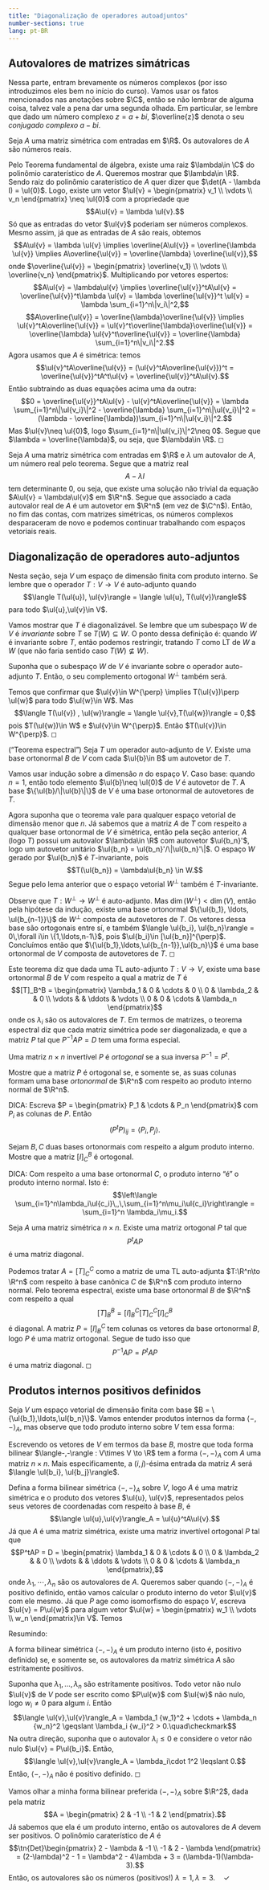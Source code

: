 ```yaml
--- 
title: "Diagonalização de operadores autoadjuntos"
number-sections: true
lang: pt-BR
--- 
```


## Autovalores de matrizes simátricas 

Nessa parte, entram brevamente os números complexos (por isso
introduzimos eles bem no início do curso). Vamos usar os fatos
mencionados nas anotações sobre $\C$, então se não lembrar de alguma
coisa, talvez vale a pena dar uma segunda olhada. Em particular, se
lembre que dado um número complexo $z = a+bi$, $\overline{z}$ denota o
seu *conjugado complexo* $a-bi$.

:::{#thm-}
Seja $A$ uma matriz simétrica com entradas em $\R$. Os autovalores de
$A$ são números reais.
:::

:::{.proof}
Pelo Teorema fundamental de álgebra, existe uma raiz
$\lambda\in \C$ do polinômio caraterístico de $A$. Queremos mostrar que
$\lambda\in \R$. Sendo raiz do polinômio caraterístico de $A$ quer dizer
que $\det(A - \lambda I) = \ul{0}$. Logo, existe um vetor
$\ul{v} = \begin{pmatrix}
v_1 \\ \vdots \\ v_n
\end{pmatrix} \neq \ul{0}$ com a propriedade que
$$A\ul{v} = \lambda \ul{v}.$$ Só que as entradas do vetor $\ul{v}$
poderiam ser números complexos. Mesmo assim, já que as entradas de $A$
são reais, obtemos
$$A\ul{v} = \lambda \ul{v} \implies \overline{A\ul{v}} = \overline{\lambda \ul{v}} \implies A\overline{\ul{v}} = \overline{\lambda} \overline{\ul{v}},$$
onde $\overline{\ul{v}} = \begin{pmatrix}
\overline{v_1} \\ \vdots \\ \overline{v_n}
\end{pmatrix}$. Multiplicando por vetores espertos:
$$A\ul{v} = \lambda\ul{v} \implies \overline{\ul{v}}^tA\ul{v} = \overline{\ul{v}}^t\lambda \ul{v} = \lambda \overline{\ul{v}}^t \ul{v} = \lambda \sum_{i=1}^n\|v_i\|^2,$$
$$A\overline{\ul{v}} = \overline{\lambda}\overline{\ul{v}} \implies \ul{v}^tA\overline{\ul{v}} = \ul{v}^t\overline{\lambda}\overline{\ul{v}} = \overline{\lambda} \ul{v}^t\overline{\ul{v}} = \overline{\lambda} \sum_{i=1}^n\|v_i\|^2.$$
Agora usamos que $A$ é simétrica: temos
$$\ul{v}^tA\overline{\ul{v}} = (\ul{v}^tA\overline{\ul{v}})^t = \overline{\ul{v}}^tA^t\ul{v} = \overline{\ul{v}}^tA\ul{v}.$$
Então subtraindo as duas equações acima uma da outra:
$$0 = \overline{\ul{v}}^tA\ul{v} - \ul{v}^tA\overline{\ul{v}}
= \lambda \sum_{i=1}^n\|\ul{v_i}\|^2 - \overline{\lambda} \sum_{i=1}^n\|\ul{v_i}\|^2 = (\lambda - \overline{\lambda})\sum_{i=1}^n\|\ul{v_i}\|^2.$$
Mas $\ul{v}\neq \ul{0}$, logo $\sum_{i=1}^n\|\ul{v_i}\|^2\neq 0$. Segue
que $\lambda = \overline{\lambda}$, ou seja, que $\lambda\in \R$. ◻
:::

Seja $A$ uma matriz simétrica com entradas em $\R$ e $\lambda$ um
autovalor de $A$, um número real pelo teorema. Segue que a matriz real
$$A - \lambda I$$ tem determinante $0$, ou seja, que existe uma solução
não trivial da equação $A\ul{v} = \lambda\ul{v}$ em $\R^n$. Segue que
associado a cada autovalor real de $A$ é um autovetor em $\R^n$ (em vez
de $\C^n$). Então, no fim das contas, com matrizes simétricas, os
números complexos desparaceram de novo e podemos continuar trabalhando
com espaços vetoriais reais.

## Diagonalização de operadores auto-adjuntos 

Nesta seção, seja $V$ um espaço de dimensão finita com produto interno.
Se lembre que o operador $T:V\to V$ é auto-adjunto quando
$$\langle T(\ul{u}), \ul{v}\rangle = \langle \ul{u}, T(\ul{v})\rangle$$
para todo $\ul{u},\ul{v}\in V$.

Vamos mostrar que $T$ é diagonalizável. Se lembre que um subespaço $W$
de $V$ é *invariante* sobre $T$ se $T(W)\subseteq W$. O ponto dessa
definição é: quando $W$ é invariante sobre $T$, então podemos
restringir, tratando $T$ como LT de $W$ a $W$ (que não faria sentido
caso $T(W)\not\subseteq W$).

:::{#lem-}
Suponha que o subespaço $W$ de $V$ é invariante sobre o operador
auto-adjunto $T$. Então, o seu complemento ortogonal $W^{\perp}$ também
será.
:::

:::{.proof}
Temos que confirmar que
$\ul{v}\in W^{\perp} \implies T(\ul{v})\perp \ul{w}$ para todo
$\ul{w}\in W$. Mas
$$\langle T(\ul{v}) , \ul{w}\rangle = \langle \ul{v},T(\ul{w})\rangle = 0,$$
pois $T(\ul{w})\in W$ e $\ul{v}\in W^{\perp}$. Então
$T(\ul{v})\in W^{\perp}$. ◻
:::

:::{#thm-}
("Teorema espectral") Seja $T$ um operador auto-adjunto de $V$. Existe
uma base ortonormal $B$ de $V$ com cada $\ul{b}\in B$ um autovetor de
$T$.
:::

:::{.proof}
Vamos usar indução sobre a dimensão $n$ do espaço $V$. Caso
base: quando $n=1$, então todo elemento $\ul{b}\neq \ul{0}$ de $V$ é
autovetor de $T$. A base $\{\ul{b}/\|\ul{b}\|\}$ de $V$ é uma base
ortonormal de autovetores de $T$.

Agora suponha que o teorema vale para qualquer espaço vetorial de
dimensão menor que $n$. Já sabemos que a matriz $A$ de $T$ com respeito
a qualquer base ortonormal de $V$ é simétrica, então pela seção
anterior, $A$ (logo $T$) possui um autovalor $\lambda\in \R$ com
autovetor $\ul{b_n}'$, logo um autovetor unitário
$\ul{b_n} = \ul{b_n}'/\|\ul{b_n}'\|$. O espaço $W$ gerado por $\ul{b_n}$
é $T$-invariante, pois $$T(\ul{b_n}) = \lambda\ul{b_n} \in W.$$ Segue
pelo lema anterior que o espaço vetorial $W^{\perp}$ também é
$T$-invariante.

Observe que $T:W^{\perp}\to W^{\perp}$ é auto-adjunto. Mas
$\dim(W^{\perp})< \dim(V)$, então pela hipótese da indução, existe uma
base ortonormal $\{\ul{b_1}, \ldots, \ul{b_{n-1}}\}$ de $W^{\perp}$
composta de autovetores de $T$. Os vetores dessa base são ortogonais
entre sí, e também
$\langle \ul{b_i}, \ul{b_n}\rangle = 0\,\forall i\in \{1,\ldots,n-1\}$,
pois $\ul{b_i}\in [\ul{b_n}]^{\perp}$. Concluímos então que
$\{\ul{b_1},\ldots,\ul{b_{n-1}},\ul{b_n}\}$ é uma base ortonormal de $V$
composta de autovetores de $T$. ◻
:::

Este teorema diz que dada uma TL auto-adjunto $T:V\to V$, existe uma
base ortonormal $B$ de $V$ com respeito a qual a matriz de $T$ é
$$[T]_B^B = \begin{pmatrix}
 \lambda_1 & 0 & \cdots & 0 \\
 0 & \lambda_2 & & 0 \\
 \vdots & & \ddots & \vdots \\
 0 & 0 & \cdots & \lambda_n
 \end{pmatrix}$$ onde os $\lambda_i$ são os autovalores de $T$. Em
termos de matrizes, o teorema espectral diz que cada matriz simétrica
pode ser diagonalizada, e que a matriz $P$ tal que $P^{-1}AP = D$ tem
uma forma especial.

:::{#def-}
Uma matriz $n\times n$ invertível $P$ é *ortogonal* se a sua inversa
$P^{-1} = P^t$.
:::

:::{#exr-} 
Mostre que a matriz $P$ é ortogonal se, e
somente se, as suas colunas formam uma base *ortonormal* de $\R^n$ com
respeito ao produto interno normal de $\R^n$.

DICA: Escreva $P = \begin{pmatrix}
 P_1 & \cdots & P_n
 \end{pmatrix}$ com $P_i$ as colunas de $P$. Então
$$(P^tP)_{ij} = \langle P_i,P_j\rangle.$$
:::

:::{#exr-}
Sejam $B,C$ duas bases ortonormais com respeito
a algum produto interno. Mostre que a matriz $[I]_C^B$ é ortogonal.

DICA: Com respeito a uma base ortonormal $C$, o produto interno "é" o
produto interno normal. Isto é:
$$\left\langle \sum_{i=1}^n\lambda_i\ul{c_i}\,,\,\sum_{i=1}^n\mu_i\ul{c_i}\right\rangle = \sum_{i=1}^n \lambda_i\mu_i.$$
:::

:::{#thm-}
Seja $A$ uma matriz simétrica $n\times n$. Existe uma matriz ortogonal
$P$ tal que $$P^{t}AP$$ é uma matriz diagonal.
:::

:::{.proof}
Podemos tratar $A = [T]_C^C$ como a matriz de uma TL
auto-adjunta $T:\R^n\to \R^n$ com respeito à base canônica $C$ de $\R^n$
com produto interno normal. Pelo teorema espectral, existe uma base
ortonormal $B$ de $\R^n$ com respeito a qual
$$
[T]_B^B = [I]_B^C[T]_C^C[I]_C^B
$$ 
é diagonal. A matriz $P = [I]_B^C$
tem colunas os vetores da base ortonormal $B$, logo $P$ é uma matriz
ortogonal. Segue de tudo isso que $$P^{-1}AP = P^tAP$$ é uma matriz
diagonal. ◻
:::

## Produtos internos positivos definidos {#produtos-internos-positivos-definidos}

Seja $V$ um espaço vetorial de dimensão finita com base
$B = \{\ul{b_1},\ldots,\ul{b_n}\}$. Vamos entender produtos internos da
forma $\langle -,-\rangle_A$, mas observe que todo produto interno sobre
$V$ tem essa forma:

:::{#exr-}
Escrevendo os vetores de $V$ em termos da base
$B$, mostre que toda forma bilinear
$\langle-,-\rangle : V\times V \to \R$ tem a forma
$\langle -,-\rangle_A$ com $A$ uma matriz $n\times n$. Mais
especificamente, a $(i,j)$-ésima entrada da matriz $A$ será
$\langle \ul{b_i}, \ul{b_j}\rangle$.
:::

Defina a forma bilinear simétrica $\langle -,-\rangle_A$ sobre $V$, logo
$A$ é uma matriz simétrica e o produto dos vetores $\ul{u}, \ul{v}$,
representados pelos seus vetores de coordenadas com respeito à base $B$,
é $$\langle \ul{u},\ul{v}\rangle_A = \ul{u}^tA\ul{v}.$$ Já que $A$ é uma
matriz simétrica, existe uma matriz invertível ortogonal $P$ tal que
$$P^tAP = D = \begin{pmatrix}
 \lambda_1 & 0 & \cdots & 0 \\
 0 & \lambda_2 & & 0 \\
 \vdots & & \ddots & \vdots \\
 0 & 0 & \cdots & \lambda_n
 \end{pmatrix},$$ onde $\lambda_1,\cdots,\lambda_n$ são os autovalores
de $A$. Queremos saber quando $\langle-,-\rangle_A$ é positivo definido,
então vamos calcular o produto interno do vetor $\ul{v}$ com ele mesmo.
Já que $P$ age como isomorfismo do espaço $V$, escreva
$\ul{v} = P\ul{w}$ para algum vetor $\ul{w} = \begin{pmatrix}
 w_1 \\ \vdots \\ w_n
 \end{pmatrix}\in V$. Temos 
 \begin{aligned}
   \langle \ul{v},\ul{v}\rangle_A 
   & = \ul{v}^tA\ul{v} \\
   & = (P\ul{w})^t(PDP^t)(P\ul{w}) \\
   & = \ul{w}^t\cancel{P^tP}D\cancel{P^tP}\ul{w} \\
   & = \ul{w}^tD\ul{w} \\
   & = \begin{pmatrix}
 w_1 & \cdots & w_n
 \end{pmatrix} \begin{pmatrix}
 \lambda_1 & 0 & \cdots & 0 \\
 0 & \lambda_2 & & 0 \\
 \vdots & & \ddots & \vdots \\
 0 & 0 & \cdots & \lambda_n
 \end{pmatrix} \begin{pmatrix}
 w_1 \\ \vdots \\ w_n
 \end{pmatrix} \\
 & = \lambda_1 {w_1}^2 + \cdots + \lambda_n {w_n}^2.
 
\end{aligned} 

Resumindo:

:::{#thm-}
A forma bilinear simétrica $\langle-,-\rangle_A$ é um produto interno
(isto é, positivo definido) se, e somente se, os autovalores da matriz
simétrica $A$ são estritamente positivos.
:::

:::{.proof}
Suponha que $\lambda_1,\ldots, \lambda_n$ são estritamente
positivos. Todo vetor não nulo $\ul{v}$ de $V$ pode ser escrito como
$P\ul{w}$ com $\ul{w}$ não nulo, logo $w_i\neq 0$ para algum $i$. Então
$$\langle \ul{v},\ul{v}\rangle_A = \lambda_1 {w_1}^2 + \cdots + \lambda_n {w_n}^2 \geqslant \lambda_i {w_i}^2 > 0.\quad\checkmark$$
Na outra direção, suponha que o autovalor $\lambda_i\leqslant 0$ e
considere o vetor não nulo $\ul{v} = P\ul{b_i}$. Então,
$$\langle \ul{v},\ul{v}\rangle_A = \lambda_i\cdot 1^2 \leqslant 0.$$
Então, $\langle-,-\rangle_A$ não é positivo definido. ◻
:::

:::{#exm-}
Vamos olhar a minha forma bilinear preferida $\langle -,-\rangle_A$
sobre $\R^2$, dada pela matriz $$A = \begin{pmatrix}
 2 & -1 \\ -1 & 2
 \end{pmatrix}.$$ Já sabemos que ela é um produto interno, então os
autovalores de $A$ devem ser positivos. O polinômio caraterístico de $A$
é $$\tn{Det}\begin{pmatrix}
 2 - \lambda & -1 \\ -1 & 2 - \lambda
 \end{pmatrix} = (2-\lambda)^2 - 1 = \lambda^2 - 4\lambda + 3 = (\lambda-1)(\lambda-3).$$
Então, os autovalores são os números (positivos!)
$\lambda = 1,\, \lambda = 3.\quad \checkmark$
:::
